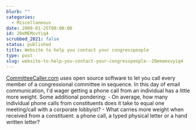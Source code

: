 ```yaml
---
blurb: ""
categories:
  - Miscellaneous
date: 2008-01-25T00:00:00
id: 20eMEMxvYiq4
scrubbed_2021: false
status: published
title: Website to help you contact your congresspeople
type: post
slug: website-to-help-you-contact-your-congresspeople--20ememxvyiq4
---
```


[CommitteeCaller.com](http://committeecaller.com/) uses open source
software to let you call every member of a congressional committee
in sequence. In this day of email communication, I'd wager getting
a phone call from an individual has a little more weight. Some
additional pondering: - On average, how many individual phone calls
from constituents does it take to equal one meeting/call with a
corporate lobbyist? - What carries more weight when received from a
constituent: a phone call, a typed physical letter or a hand
written letter?